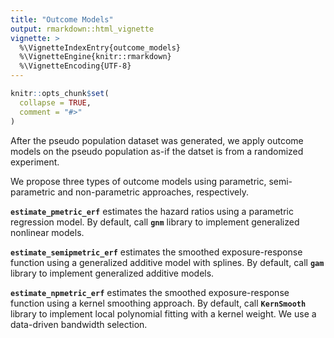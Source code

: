 ```yaml
---
title: "Outcome Models"
output: rmarkdown::html_vignette
vignette: >
  %\VignetteIndexEntry{outcome_models}
  %\VignetteEngine{knitr::rmarkdown}
  %\VignetteEncoding{UTF-8}
---
```


```r
knitr::opts_chunk$set(
  collapse = TRUE,
  comment = "#>"
)
```

After the pseudo population dataset was generated, we apply outcome models on the pseudo population as-if the datset is from a randomized experiment.

We propose three types of outcome models using parametric, semi-parametric and non-parametric approaches, respectively.

**`estimate_pmetric_erf`** estimates the hazard ratios using a parametric regression model. By default, call **`gnm`** library to implement generalized nonlinear models.

**`estimate_semipmetric_erf`** estimates the smoothed exposure-response function using a generalized additive model with splines. By default, call **`gam`** library to implement generalized additive models.

**`estimate_npmetric_erf`** estimates the smoothed exposure-response function using a kernel smoothing approach. By default, call **`KernSmooth`** library to implement local polynomial fitting with a kernel weight. We use a data-driven bandwidth selection. 
